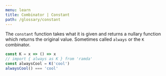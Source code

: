 ```yaml
---
menu: learn
title: Combinator | Constant
path: /glossary/constant
---
```



<Def of="Constant" parent="Combinator" />

The `constant` function takes what it is given and returns a nullary function which returns the original value. Sometimes called `always` or the `K` combinator.

```js
const K = x => () => x
// import { always as K } from 'ramda'
const alwaysCool = K('cool')
alwaysCool() === 'cool'
```
